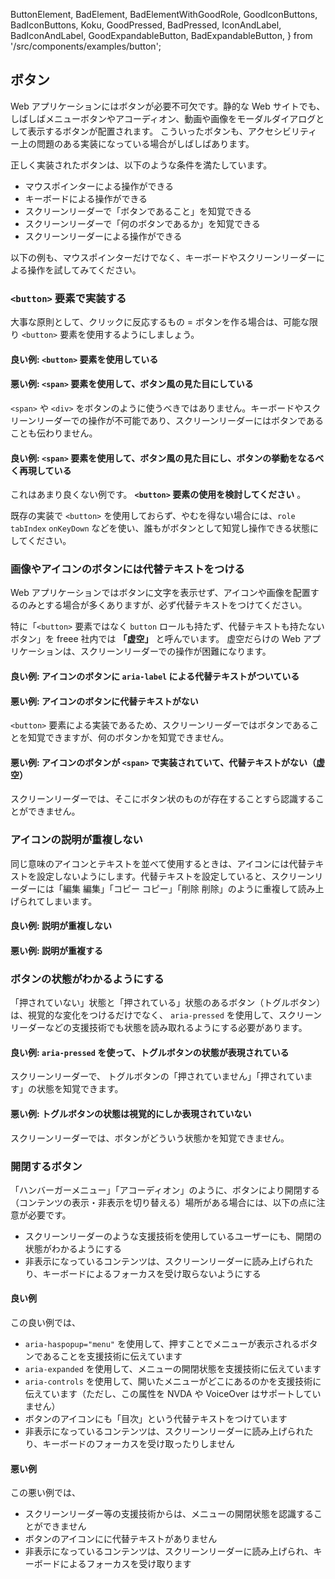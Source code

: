   ButtonElement,
  BadElement,
  BadElementWithGoodRole,
  GoodIconButtons,
  BadIconButtons,
  Koku,
  GoodPressed,
  BadPressed,
  IconAndLabel,
  BadIconAndLabel,
  GoodExpandableButton,
  BadExpandableButton,
} from '/src/components/examples/button';


<Title>ボタン</Title>

## ボタン

Web アプリケーションにはボタンが必要不可欠です。静的な Web サイトでも、しばしばメニューボタンやアコーディオン、動画や画像をモーダルダイアログとして表示するボタンが配置されます。
こういったボタンも、アクセシビリティー上の問題のある実装になっている場合がしばしばあります。

正しく実装されたボタンは、以下のような条件を満たしています。

- マウスポインターによる操作ができる
- キーボードによる操作ができる
- スクリーンリーダーで「ボタンであること」を知覚できる
- スクリーンリーダーで「何のボタンであるか」を知覚できる
- スクリーンリーダーによる操作ができる

以下の例も、マウスポインターだけでなく、キーボードやスクリーンリーダーによる操作を試してみてください。

### `<button>` 要素で実装する

大事な原則として、クリックに反応するもの = ボタンを作る場合は、可能な限り `<button>` 要素を使用するようにしましょう。

#### 良い例: `<button>` 要素を使用している

<ButtonElement />

#### 悪い例: `<span>` 要素を使用して、ボタン風の見た目にしている

`<span>` や `<div>` をボタンのように使うべきではありません。キーボードやスクリーンリーダーでの操作が不可能であり、スクリーンリーダーにはボタンであることも伝わりません。

<BadElement />

#### 良い例: `<span>` 要素を使用して、ボタン風の見た目にし、ボタンの挙動をなるべく再現している

これはあまり良くない例です。 **`<button>` 要素の使用を検討してください** 。

既存の実装で `<button>` を使用しておらず、やむを得ない場合には、`role` `tabIndex` `onKeyDown` などを使い、誰もがボタンとして知覚し操作できる状態にしてください。

<BadElementWithGoodRole />

### 画像やアイコンのボタンには代替テキストをつける

Web アプリケーションではボタンに文字を表示せず、アイコンや画像を配置するのみとする場合が多くありますが、必ず代替テキストをつけてください。

特に「`<button>` 要素ではなく `button` ロールも持たず、代替テキストも持たないボタン」を freee 社内では **「虚空」** と呼んでいます。
虚空だらけの Web アプリケーションは、スクリーンリーダーでの操作が困難になります。

#### 良い例: アイコンのボタンに `aria-label` による代替テキストがついている

<GoodIconButtons />

#### 悪い例: アイコンのボタンに代替テキストがない

`<button>` 要素による実装であるため、スクリーンリーダーではボタンであることを知覚できますが、何のボタンかを知覚できません。

<BadIconButtons />

#### 悪い例: アイコンのボタンが `<span>` で実装されていて、代替テキストがない（虚空）

スクリーンリーダーでは、そこにボタン状のものが存在することすら認識することができません。

<Koku />

### アイコンの説明が重複しない

同じ意味のアイコンとテキストを並べて使用するときは、アイコンには代替テキストを設定しないようにします。代替テキストを設定していると、スクリーンリーダーには「編集 編集」「コピー コピー」「削除 削除」のように重複して読み上げられてしまいます。

#### 良い例: 説明が重複しない

<IconAndLabel />

#### 悪い例: 説明が重複する

<BadIconAndLabel />

### ボタンの状態がわかるようにする

「押されていない」状態と「押されている」状態のあるボタン（トグルボタン）は、視覚的な変化をつけるだけでなく、 `aria-pressed` を使用して、スクリーンリーダーなどの支援技術でも状態を読み取れるようにする必要があります。

#### 良い例: `aria-pressed` を使って、トグルボタンの状態が表現されている

スクリーンリーダーで、 トグルボタンの「押されていません」「押されています」の状態を知覚できます。

<GoodPressed />

#### 悪い例: トグルボタンの状態は視覚的にしか表現されていない

スクリーンリーダーでは、ボタンがどういう状態かを知覚できません。

<BadPressed />

### 開閉するボタン

「ハンバーガーメニュー」「アコーディオン」のように、ボタンにより開閉する（コンテンツの表示・非表示を切り替える）場所がある場合には、以下の点に注意が必要です。

- スクリーンリーダーのような支援技術を使用しているユーザーにも、開閉の状態がわかるようにする
- 非表示になっているコンテンツは、スクリーンリーダーに読み上げられたり、キーボードによるフォーカスを受け取らないようにする

#### 良い例

この良い例では、

- `aria-haspopup="menu"` を使用して、押すことでメニューが表示されるボタンであることを支援技術に伝えています
- `aria-expanded` を使用して、メニューの開閉状態を支援技術に伝えています
- `aria-controls` を使用して、開いたメニューがどこにあるのかを支援技術に伝えています（ただし、この属性を NVDA や VoiceOver はサポートしていません）
- ボタンのアイコンにも「目次」という代替テキストをつけています
- 非表示になっているコンテンツは、スクリーンリーダーに読み上げられたり、キーボードのフォーカスを受け取ったりしません

<GoodExpandableButton />

#### 悪い例

この悪い例では、

- スクリーンリーダー等の支援技術からは、メニューの開閉状態を認識することができません
- ボタンのアイコンにに代替テキストがありません
- 非表示になっているコンテンツは、スクリーンリーダーに読み上げられ、キーボードによるフォーカスを受け取ります

<BadExpandableButton />
